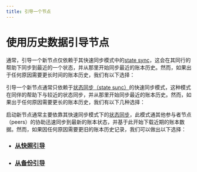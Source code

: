 ```yaml
---
title: 引导一个节点
---
```


# 使用历史数据引导节点

通常，引导一个新节点仅依赖于其快速同步模式中的[state sync](configure/state-sync.mdx)，这会在其同行的帮助下同步到最近的一个状态，并从那里开始同步最近的账本历史。然而，如果出于任何原因需要更长时间的账本历史，我们有以下选择：

引导一个新节点通常只依赖于[状态同步（state sunc）](configure/state-sync.mdx)的快速同步模式，这种模式在同伴的帮助下与较近的状态同步，并从那里开始同步最近的账本历史。然而，如果出于任何原因需要更长的账本历史，我们有以下几种选择：

启动新节点通常主要依靠其快速同步模式下的[状态同步](configure/state-sync.mdx)，此模式通其他参与者节点（peers）的协助迅速同步到最新的账本状态，并基于此开始下载近期的账本数据。然而，如果因任何原因需要更旧的账本历史记录，我们可以做出以下选择：


- ### [从快照引导](bootstrap-fullnode.mdx)
- ### [从备份引导](bootstrap-fullnode/aptos-db-restore.mdx)
